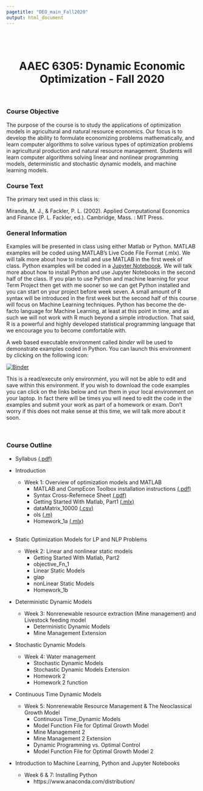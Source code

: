 ```yaml
---
pagetitle: "DEO_main_Fall2020"
output: html_document
---
```

<br>
<br>

<center>
# **AAEC 6305: Dynamic Economic Optimization** - Fall 2020  
</center>

<br>

### Course Objective

The purpose of the course is to study the applications of optimization models in agricultural and natural resource economics. Our focus is to develop the ability to formulate economizing problems mathematically, and learn computer algorithms to solve various types of optimization problems in agricultural production and natural resource management. Students will learn computer algorithms solving linear and nonlinear programming models, deterministic and stochastic dynamic models, and machine learning models.

### Course Text

The primary text used in this class is:

Miranda, M. J., & Fackler, P. L. (2002). Applied Computational Economics and Finance (P. L. Fackler, ed.). Cambridge, Mass. : MIT Press.
  
### General Information

Examples will be presented in class using either Matlab or Python. MATLAB examples will be coded using MATLAB's Live Code File Format (.mlx). We will talk more about how to install and use MATLAB in the first week of class. Python examples will be coded in a [Jupyter Noteboook](https://jupyter.org/). We will talk more about how to install Python and use Jupyter Notebooks in the second half of the class. If you plan to use Python and machine learning for your Term Project then get with me sooner so we can get Python installed and you can start on your project before week seven. A small amount of R syntax will be introduced in the first week but the second half of this course will focus on Machine Learning techniques. Python has become the de-facto language for Machine Learning, at least at this point in time, and as such we will not work with R much beyond a simple introduction. That said, R is a powerful and highly developed statistical programming language that we encourage you to become comfortable with.

A web based executable environment called *binder* will be used to demonstrate examples coded in Python. You can launch this environment by clicking on the following icon:  
  
[![Binder](https://mybinder.org/badge_logo.svg)](https://mybinder.org/v2/gh/malooney/Dynamic_Economic_Optimization_Fall2019/master?urlpath=lab)

This is a read/execute only environment, you will not be able to edit and save within this environment. If you wish to download the code examples you can click on the links below and run them in your local environment on your laptop. In fact there will be times you will need to edit the code in the examples and submit your work as part of a homework or exam. Don't worry if this does not make sense at this time, we will talk more about it soon.

<br>

### Course Outline

* Syllabus [(.pdf)](Optim_Class_Fall2019/Syllabus _AAEC6305_Fall2020.pdf)  

* Introduction 
<br>
   *  Week 1: Overview of optimization models and MATLAB  
      * MATLAB and CompEcon Toolbox installation instructions 
      [(.pdf)](Optim_Class_Fall2019/softwareInstall/install_MATLAB_COMPECON.pdf)
      * Syntax Cross-Refernece Sheet
      [(.pdf)](Optim_Class_Fall2019/xRef/xRef_Matlab_Python_R.pdf)  
      * Getting Started With Matlab, Part1
      [(.mlx)](Optim_Class_Fall2019/GettingStartedWithMatlab_Part1.mlx)
      * dataMatrix_10000 [(.csv)](Optim_Class_Fall2019/dataMatrix_10000.csv)
      * ols [(.m)](Optim_Class_Fall2019/ols.m)
      * Homework_1a [(.mlx)](Optim_Class_Fall2019/Homework_1a.mlx)  
<br>
* Static Optimization Models for LP and NLP Problems
<br>
   *  Week 2: Linear and nonlinear static models 
      * Getting Started With Matlab, Part2
      <!-- [(.mlx)](Optim_Class_Fall2019/GettingStartedWithMatlab_Part2.mlx) -->
      * objective_Fn_1 <!--[(.m)](Optim_Class_Fall2019/objective_Fn_1.m) -->
      * Linear Static Models <!-- [(.mlx)](Optim_Class_Fall2019/LinearStaticModels.mlx) -->
      * giap <!-- [(.m)](Optim_Class_Fall2019/giap.m) -->
      * nonLinear Static Models
      <!--[(.mlx)](Optim_Class_Fall2019/nonLinearStaticModels.mlx)-->
      *  Homework_1b <!--[(.mlx)](Optim_Class_Fall2019/Homework_1b.mlx)  -->
<br>
* Deterministic Dynamic Models  
   *  Week 3: Nonrenewable resource extraction (Mine management) and Livestock feeding model
      *  Deterministic Dynamic Models
      <!--[(.mlx)](Optim_Class_Fall2019/Deterministic_Dynamic_Models.mlx)  -->
      *   Mine Management Extension <!--[(.m)](Optim_Class_Fall2019/mineExt.m)  -->
<br>
* Stochastic Dynamic Models  
    *  Week 4: Water management
         *   Stochastic Dynamic Models
         <!--[(.mlx)](Optim_Class_Fall2019/Stochastic_Dynamic_Models.mlx)-->
         *   Stochastic Dynamic Models Extension
         <!--[(.mlx)](Optim_Class_Fall2019/Stochastic_Dynamic_Models_CD.mlx)-->
         *   Homework 2 <!--[(.mlx)](Optim_Class_Fall2019/Homework_2.mlx)  -->
         *   Homework 2 function <!--[(.m)](Optim_Class_Fall2019/HW2_function.m)  -->
<br>
* Continuous Time Dynamic Models  
    *  Week 5: Nonrenewable Resource Management & The Neoclassical Growth Model
         *   Continuous Time_Dynamic Models
         <!--[(.mlx)](Optim_Class_Fall2019/Continuous_Time_Dynamic_Models.mlx) --> 
         *   Model Function File for Optimal Growth Model
         <!--[(.m)](Optim_Class_Fall2019/mfsc01.m)  -->
         *   Mine Management 2 <!--[(.m)](Optim_Class_Fall2019/mining2.m)  -->
         *   Mine Management 2 Extension <!--[(.m)](Optim_Class_Fall2019/mining2_cd.m) -->
         *   Dynamic Programming vs. Optimal Control
         <!--[(.mlx)](Optim_Class_Fall2019/Dynamic_Programming_vs_Optimal_Control.mlx)-->  
         *   Model Function File for Optimal Growth Model 2
         <!--[(.m)](Optim_Class_Fall2019/mfsc01.m)  -->
<br>

* Introduction to Machine Learning, Python and Jupyter Notebooks
    *  Week 6 & 7: Installing Python
         *   https://www.anaconda.com/distribution/
<br>
<br>
<br>
<br>
<br>
<br>
<br>
<br>
<br>
<br>
